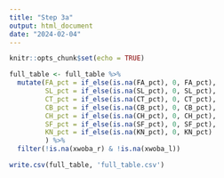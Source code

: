 ---
title: "Step 3a"
output: html_document
date: "2024-02-04"
---

```{r setup, include=FALSE}
knitr::opts_chunk$set(echo = TRUE)
```

```{r}
full_table <- full_table %>%
  mutate(FA_pct = if_else(is.na(FA_pct), 0, FA_pct),
         SL_pct = if_else(is.na(SL_pct), 0, SL_pct),
         CT_pct = if_else(is.na(CT_pct), 0, CT_pct),
         CB_pct = if_else(is.na(CB_pct), 0, CB_pct),
         CH_pct = if_else(is.na(CH_pct), 0, CH_pct),
         SF_pct = if_else(is.na(SF_pct), 0, SF_pct),
         KN_pct = if_else(is.na(KN_pct), 0, KN_pct)
         ) %>%
  filter(!is.na(xwoba_r) & !is.na(xwoba_l))

write.csv(full_table, 'full_table.csv')
```

